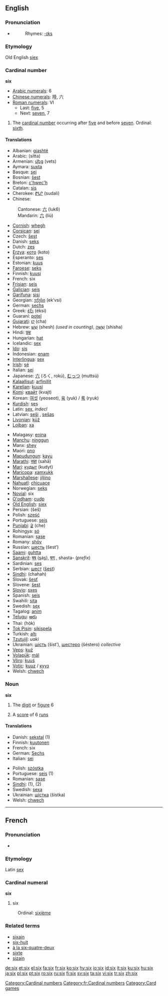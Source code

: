 ==English==

{{rank|sun|cut|everything|498|six|comes|stand|past}}

===Pronunciation===
*{{audio|en-us-six.ogg|Audio (US)}}
*:Rhymes: [[Rhymes:English:-ɪks|-ɪks]]

===Etymology===
Old English [[siex]]

===Cardinal number===
'''six'''
*[[w:Arabic numerals|Arabic numerals]]: 6
*[[w:Chinese numerals|Chinese numerals]]: 陸, 六
*[[w:Roman numerals|Roman numerals]]: VI
**Last: [[five]], 5
**Next: [[seven]], 7

# The [[cardinal number]] occurring after [[five]] and before [[seven]]. Ordinal: [[sixth]].

====Translations====
{{top}}
*Albanian: [[gjashtë]]
*Arabic: {{ARchar|[[ستة|ستّة]]}} (sítta)
*Armenian: [[վեց ]] (vets)
*Aymara: [[suxta]]
*Basque: [[sei]]
*Bosnian: [[šest]]
*Breton: [[c'hwec'h]]
*Catalan: [[sis]]
*Cherokee: [[ᏑᏓᎵ]] (sudali)
*Chinese:
:Cantonese: [[六]] (luk6)
:Mandarin: [[六]] (liù)
*[[Cornish]]: [[whegh]]
*[[Corsican]]: [[sei]]
*Czech: [[šest]]
*Danish: [[seks]]
*Dutch: [[zes]]
*[[Erzya]]: [[кото]] (koto)
*Esperanto: [[ses]]
*Estonian: [[kuus]]
*[[Faroese]]: [[seks]]
*Finnish: [[kuusi]]
*French: six
*[[Frisian]]: [[seis]]
*[[Galician]]: [[seis]]
*[[Garífuna]]: [[sisi]]
*Georgian: [[ექვსი]] (ek‘vsi)
*German: [[sechs]]
*Greek: [[έξι]] (éksi)
*Guaraní: [[poteĩ]]
*[[Gujarati]]: [[છ]] (cha)
*Hebrew: [[שש|שֵׁשׁ]] (shesh) {{f}} ''(used in counting)'', [[שישה|שִׁשָּׁה]] {{m}} (shisha)
*Hindi: [[छह]]
*Hungarian: [[hat]]
*Icelandic: [[sex]]
*[[Ido]]: [[sis]]
*Indonesian: [[enam]]
*[[Interlingua]]: [[sex]]
*[[Irish]]: [[sé]]
*Italian: [[sei]]
*Japanese: [[六]] (ろく, rokú), [[むっつ]] (muttsú)
*[[Kalaallisut]]: [[arfinillit]]
*[[Karelian]]: [[kuusi]]
*[[Komi]]: [[квайт]] (kvajt)
*Korean: [[여섯]] (yeoseot), [[육]] (yuk) / [[륙]] (ryuk)
*[[Kurdish]]: [[şeş]]
*Latin: [[sex]], ''indecl''
*Latvian: [[seši]] {{m}}, [[sešas]] {{f}}
*[[Livonian]]: [[kūž]]
*[[Lojban]]: [[xa]]
{{mid}}
*Malagasy: [[enina]]
*[[Manchu]]: [[ninggun]]
*Manx: [[shey]]
*Maori: [[ono#Maori|ono]]
*[[Mapudungun]]: [[kayu]]
*[[Marathi]]: [[सहा]] (sahā)
*[[Mari]]: [[кудыт]] (kudyt)
*[[Maricopa]]: [[xamxukk]]
*[[Marshallese]]: [[jiljino]]
*[[Nahuatl]]: [[chicuace]]
*Norwegian: [[seks]]
*[[Novial]]: six
*[[O'odham]]: [[cudp]]
*[[Old English]]: [[siex]]
*Persian: {{FAchar|[[شش|شِش]]}} (šeš)
*Polish: [[sześć]]
*Portuguese: [[seis]]
*[[Punjabi]]: [[ਛੇ]] (che)
*Rohingya: [[só]]
*Romanian: [[şase]]
*Romany: [[shōv]]
*Russian: [[шесть]] (šest’)
*[[Saami]]: [[guhtta]]
*[[Sanskrit]]: [[षष्]] (<u>s</u>á<u>s</u>), [[षण्]] {{Unicode|(ṣaṇ)}}, shasta- (''prefix'')
*Sardinian: [[ses]]
*Serbian: [[шест]] ([[šest]])
*[[Sindhi]]: {{SDchar|[[ڇَهَه]]}} (chahah)
*Slovak: [[šesť]]
*Slovene: [[šest]]
*[[Slovio]]: [[sxes]]
*Spanish: [[seis]]
*Swahili: [[sita]]
*Swedish: [[sex]]
*Tagalog: [[anim]]
*[[Telugu]]: [[ఆరు]]
*Thai: {{THchar|[[หก]]}} (hòk)
*[[Tok Pisin]]: [[sikispela]]
*Turkish: [[altı]]
*[[Tzutujil]]: ''uaki''
*Ukrainian: [[шість]] (šіst’), [[шестеро]] (šéstero) ''collective'' 
*[[Veps]]: [[kuź]]
*[[Volapük]]: [[mäl]]
*[[Võro]]: [[kuuś]]
*[[Votic]]: [[kuuz]] / [[кууз]]
*Welsh: [[chwech]]
{{bottom}}

===Noun===
'''six'''

# The [[digit]] or [[figure]] 6
# {{Cricket}} A [[score]] of 6 [[run]]s

====Translations====
{{rfc-trans}}
{{top}}
*Danish: [[sekstal]] {{n}} (1)
*Finnish: [[kuutonen]]
*French: six {{m}}
*German: [[Sechs]] {{f}}
*Italian: [[sei]] {{m}}
{{mid}}
*Polish: [[szóstka]] {{f}}
*Portuguese: [[seis]] {{m}} (1)
*Romanian: [[şase]] {{m}}
*[[Sindhi]]: {{SDchar|[[ڇَهَه]]}} (1), {{SDchar|[[ڇَڪو]]}} (2)
*Swedish: [[sexa]]
*Ukrainian: [[шістка]] (šístka) {{f}}
*Welsh: [[chwech]]
{{bottom}}


----

==French==
===Pronunciation===
*{{audio|Fr-Six-fr-Paris.ogg|Audio (FR)}}
===Etymology===
Latin [[sex]]
===Cardinal numeral===
'''six'''
# six
:Ordinal: [[sixième]]

===Related terms===
*[[sixain]]
*[[six-huit]]
*[[à la six-quatre-deux]]
*[[sixte]]
*[[sizain]]

[[Category:Cardinal numbers]]
[[Category:fr:Cardinal numbers]]
[[Category:Card games]]

[[de:six]]
[[et:six]]
[[el:six]]
[[fa:six]]
[[fr:six]]
[[ko:six]]
[[hy:six]]
[[io:six]]
[[id:six]]
[[it:six]]
[[ku:six]]
[[hu:six]]
[[ja:six]]
[[pl:six]]
[[pt:six]]
[[ro:six]]
[[ru:six]]
[[fi:six]]
[[sv:six]]
[[ta:six]]
[[vi:six]]
[[tr:six]]
[[zh:six]]